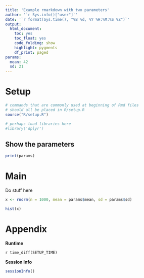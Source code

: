 ```yaml
---
title: 'Example rmarkdown with two parameters'
author: '`r Sys.info()["user"]`'
date: '`r format(Sys.time(), "%B %d, %Y %H:%M:%S %Z")`'
output:
  html_document: 
    toc: yes
    toc_float: yes
    code_folding: show
    highlight: pygments
    df_print: paged
params:
  mean: 42
  sd: 21
---
```


# Setup
```r
# commands that are commonly used at beginning of Rmd files 
# should all be placed in R/setup.R
source("R/setup.R")

# perhaps load libraries here
#library('dplyr')
```
## Show the parameters

```r
print(params)
```

# Main

Do stuff here
```r
x <- rnorm(n = 1000, mean = params$mean, sd = params$sd)
```

```r
hist(x)
```

# Appendix

**Runtime**

`r time_diff(SETUP_TIME)`

**Session Info**

```r
sessionInfo()
```
